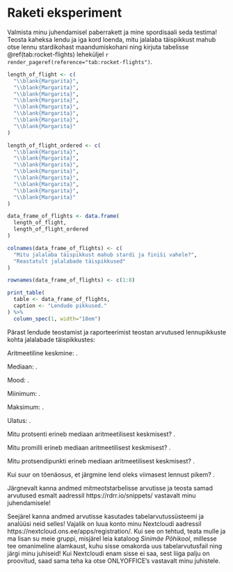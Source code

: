 # Raketi eksperiment

Valmista minu juhendamisel paberrakett ja mine spordisaali seda testima! Teosta kaheksa lendu ja iga kord loenda, mitu jalalaba täispikkust mahub otse lennu stardikohast maandumiskohani ning kirjuta tabelisse \@ref(tab:rocket-flights) leheküljel `r render_pageref(reference="tab:rocket-flights")`.

```r
length_of_flight <- c(
  "\\blank{Margarita}",
  "\\blank{Margarita}",
  "\\blank{Margarita}",
  "\\blank{Margarita}",
  "\\blank{Margarita}",
  "\\blank{Margarita}",
  "\\blank{Margarita}",
  "\\blank{Margarita}"
)

length_of_flight_ordered <- c(
  "\\blank{Margarita}",
  "\\blank{Margarita}",
  "\\blank{Margarita}",
  "\\blank{Margarita}",
  "\\blank{Margarita}",
  "\\blank{Margarita}",
  "\\blank{Margarita}",
  "\\blank{Margarita}"
)

data_frame_of_flights <- data.frame(
  length_of_flight,
  length_of_flight_ordered
)

colnames(data_frame_of_flights) <- c(
  "Mitu jalalaba täispikkust mahub stardi ja finiši vahele?",
  "Reastatult jalalabade täispikkused"
)

rownames(data_frame_of_flights) <- c(1:8)

print_table(
  table <- data_frame_of_flights,
  caption <- "Lendude pikkused."
) %>%
  column_spec(1, width="18em")

```

\clearpage

Pärast lendude teostamist ja raporteerimist teostan arvutused lennupikkuste kohta jalalabade täispikkustes:

Aritmeetiline keskmine: \blank{99}.

Mediaan: \blank{99}.

Mood: \blank{99}.

Miinimum: \blank{99}.

Maksimum: \blank{99}.

Ulatus: \blank{99}.

Mitu protsenti erineb mediaan aritmeetilisest keskmisest? \blank{\qty{999}{\percent}}.

Mitu promilli erineb mediaan aritmeetilisest keskmisest? \blank{\qty{999}{\percent}}.

Mitu protsendipunkti erineb mediaan aritmeetilisest keskmisest? \blank{\qty{999}{\percent}}.

Kui suur on tõenäosus, et järgmine lend oleks viimasest lennust pikem? \blank{0,999}.

Järgnevalt kanna andmed mitmeotstarbelisse arvutisse ja teosta samad arvutused esmalt aadressil https://rdrr.io/snippets/ vastavalt minu juhendamisele!

Seejärel kanna andmed arvutisse kasutades tabelarvutussüsteemi ja analüüsi neid selles! Vajalik on luua konto minu Nextcloudi aadressil
https://nextcloud.ons.ee/apps/registration/. Kui see on tehtud, teata mulle ja ma lisan su meie gruppi, misjärel leia kataloog *Sinimäe Põhikool*, millesse tee omanimeline alamkaust, kuhu sisse omakorda uus tabelarvutusfail ning järgi minu juhiseid! Kui Nextcloudi enam sisse ei saa, sest liiga palju on proovitud, saad sama teha ka otse ONLYOFFICE's vastavalt minu juhistele.
